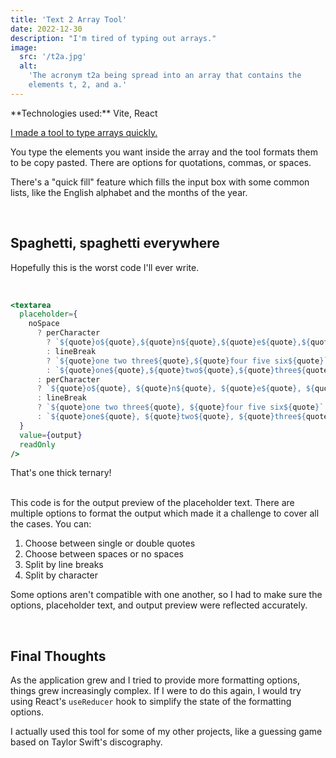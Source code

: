 ```yaml
---
title: 'Text 2 Array Tool'
date: 2022-12-30
description: "I'm tired of typing out arrays."
image:
  src: '/t2a.jpg'
  alt:
    'The acronym t2a being spread into an array that contains the
    elements t, 2, and a.'
---
```



<Technologies emoji="📟" type="tech">
  **Technologies used:** Vite, React
</Technologies>

<br />

[I made a tool to type arrays quickly.](https://text2array.vercel.app/)

You type the elements you want inside the array and the tool formats
them to be copy pasted. There are options for quotations, commas, or
spaces.

There's a "quick fill" feature which fills the input box with some
common lists, like the English alphabet and the months of the year.

<br />

## Spaghetti, spaghetti everywhere

Hopefully this is the worst code I'll ever write.

<br />

```jsx
<textarea
  placeholder={
    noSpace
      ? perCharacter
        ? `${quote}o${quote},${quote}n${quote},${quote}e${quote},${quote}t,${quote},${quote}w${quote},${quote}o${quote},${quote}t${quote},${quote}h${quote},${quote}r${quote},${quote}e${quote},${quote}e${quote}`
        : lineBreak
        ? `${quote}one two three${quote},${quote}four five six${quote}`
        : `${quote}one${quote},${quote}two${quote},${quote}three${quote}`
      : perCharacter
      ? `${quote}o${quote}, ${quote}n${quote}, ${quote}e${quote}, ${quote}t, ${quote}, ${quote}w${quote}, ${quote}o${quote}, ${quote}t${quote}, ${quote}h${quote}, ${quote}r${quote}, ${quote}e${quote}, ${quote}e${quote}`
      : lineBreak
      ? `${quote}one two three${quote}, ${quote}four five six${quote}`
      : `${quote}one${quote}, ${quote}two${quote}, ${quote}three${quote}`
  }
  value={output}
  readOnly
/>
```

<figcaption>That's one thick ternary!</figcaption>

<br />

This code is for the output preview of the placeholder text. There are
multiple options to format the output which made it a challenge to
cover all the cases. You can:

1. Choose between single or double quotes
2. Choose between spaces or no spaces
3. Split by line breaks
4. Split by character

Some options aren't compatible with one another, so I had to make sure
the options, placeholder text, and output preview were reflected
accurately.

<br />

## Final Thoughts

As the application grew and I tried to provide more formatting
options, things grew increasingly complex. If I were to do this again,
I would try using React's <code>useReducer</code> hook to simplify the
state of the formatting options.

I actually used this tool for some of my other projects, like a
guessing game based on Taylor Swift's discography.
